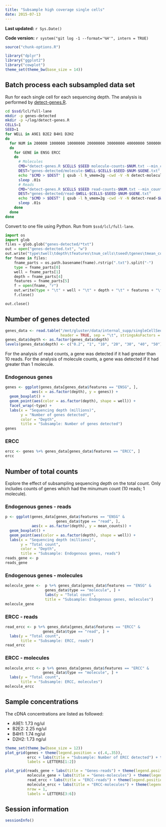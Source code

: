 ```yaml
---
title: "Subsample high coverage single cells"
date: 2015-07-13
---
```


**Last updated:** `r Sys.Date()`

**Code version:** `r system("git log -1 --format='%H'", intern = TRUE)`

```r
source("chunk-options.R")
```

```r
library("dplyr")
library("ggplot2")
library("cowplot")
theme_set(theme_bw(base_size = 14))
```

## Batch process each subsampled data set

Run for each single cell for each sequencing depth.
The analysis is performed by [detect-genes.R](https://github.com/jdblischak/singleCellSeq/blob/master/code/detect-genes.R).

```bash
cd $ssd/lcl/full-lane
mkdir -p genes-detected
mkdir -p ~/log/detect-genes.R
CELLS=1
SEED=1
for WELL in A9E1 B2E2 B4H1 D2H2
do
  for NUM in 200000 1000000 10000000 20000000 30000000 40000000 50000000
  do
    for GENE in ENSG ERCC
    do
      # Molecules
      CMD="detect-genes.R $CELLS $SEED molecule-counts-$NUM.txt --min_count=1 --min_cells=1 --wells=$WELL --gene=$GENE"
      DEST="genes-detected/molecule-$WELL-$CELLS-$SEED-$NUM-$GENE.txt"
      echo "$CMD > $DEST" | qsub -l h_vmem=2g -cwd -V -N detect-molecule-$WELL-$CELLS-$SEED-$NUM-$GENE -j y -o ~/log/detect-genes.R -l 'hostname=!bigmem01'
      sleep .01s
      # Reads
      CMD="detect-genes.R $CELLS $SEED read-counts-$NUM.txt --min_count=10 --min_cells=1 --wells=$WELL --gene=$GENE"
      DEST="genes-detected/read-$WELL-$CELLS-$SEED-$NUM-$GENE.txt"
      echo "$CMD > $DEST" | qsub -l h_vmem=2g -cwd -V -N detect-read-$WELL-$CELLS-$SEED-$NUM-$GENE -j y -o ~/log/detect-genes.R -l 'hostname=!bigmem01'
      sleep .01s
    done
  done
done
```

Convert to one file using Python.
Run from `$ssd/lcl/full-lane`.

```python
import os
import glob
files = glob.glob("genes-detected/*txt")
out = open("genes-detected.txt", "w")
out.write("type\twell\tdepth\tfeatures\tnum_cells\tseed\tgenes\tmean_counts\n")
for fname in files:
    fname_parts = os.path.basename(fname).rstrip(".txt").split("-")
    type = fname_parts[0]
    well = fname_parts[1]
    depth = fname_parts[4]
    features = fname_parts[5]
    f = open(fname, "r")
    out.write(type + "\t" + well + "\t" + depth + "\t" + features + "\t" + f.read())
    f.close()

out.close()
```

## Number of genes detected

```r
genes_data <- read.table("/mnt/gluster/data/internal_supp/singleCellSeq/lcl/full-lane/genes-detected.txt",
                         header = TRUE, sep = "\t", stringsAsFactors = FALSE)
genes_data$depth <- as.factor(genes_data$depth)
levels(genes_data$depth) <- c("0.2", "1", "10", "20", "30", "40", "50")
```

For the analysis of read counts, a gene was detected if it had greater than 10 reads.
For the analysis of molecule counts, a gene was detected if it had greater than 1 molecule.

### Endogenous genes

```r
genes <- ggplot(genes_data[genes_data$features == "ENSG", ],
            aes(x = as.factor(depth), y = genes)) +
  geom_boxplot() +
  geom_point(aes(color = as.factor(depth), shape = well)) +
  facet_wrap(~type) +
  labs(x = "Sequencing depth (millions)",
       y = "Number of genes detected",
       color = "Depth",
       title = "Subsample: Number of genes detected")
genes
```

### ERCC

```r
ercc <- genes %+% genes_data[genes_data$features == "ERCC", ]
ercc
```

## Number of total counts

Explore the effect of subsampling sequencing depth on the total count.
Only includes counts of genes which had the minumum count (10 reads; 1 molecule).

### Endogenous genes - reads

```r
p <- ggplot(genes_data[genes_data$features == "ENSG" &
                       genes_data$type == "read", ],
            aes(x = as.factor(depth), y = mean_counts)) +
  geom_boxplot() +
  geom_point(aes(color = as.factor(depth), shape = well)) +
  labs(x = "Sequencing depth (millions)",
       y = "Total count",
       color = "Depth",
       title = "Subsample: Endogenous genes, reads")
reads_gene <- p
reads_gene
```

### Endogenous genes - molecules

```r
molecule_gene <-  p %+% genes_data[genes_data$features == "ENSG" & 
                  genes_data$type == "molecule", ] +
                  labs(y = "Total count",
                  title = "Subsample: Endogenous genes, molecules")
molecule_gene
```

### ERCC - reads

```r
read_ercc <- p %+% genes_data[genes_data$features == "ERCC" & 
                 genes_data$type == "read", ] +
  labs(y = "Total count",
       title = "Subsample: ERCC, reads")
read_ercc
```

### ERCC - molecules

```r
molecule_ercc <- p %+% genes_data[genes_data$features == "ERCC" & 
                 genes_data$type == "molecule", ] +
  labs(y = "Total count",
       title = "Subsample: ERCC, molecules")
molecule_ercc
```

## Sample concentrations

The cDNA concentrations are listed as followed:

*  A9E1: 1.73 ng/ul 
*  B2E2: 2.25 ng/ul
*  B4H1: 1.74 ng/ul
*  D2H2: 1.73 ng/ul

```r
theme_set(theme_bw(base_size = 12))
plot_grid(genes + theme(legend.position = c(.4,.35)),
          ercc + labs(title = "Subsample: Number of ERCC detected") + theme(legend.position = "none"),
          labels = LETTERS[1:2])
```

```r
plot_grid(reads_gene + labs(title = "Genes-reads") + theme(legend.position = "none"),
          molecule_gene + labs(title = "Genes-molecules") + theme(legend.position = "none"),
          read_ercc + labs(title = "ERCC-reads") + theme(legend.position = "none"),
          molecule_ercc + labs(title = "ERCC-molecules") + theme(legend.position = "none"),
          nrow = 1,
          labels = LETTERS[3:6])
```


## Session information

```r
sessionInfo()
```
